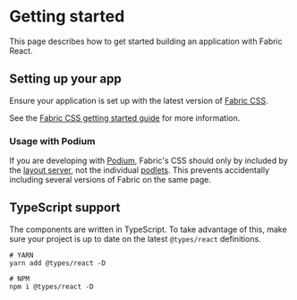 # Getting started

This page describes how to get started building an application with Fabric
React.

## Setting up your app

Ensure your application is set up with the latest version of
[Fabric CSS](/css/).

See the
[Fabric CSS getting started guide](/css/pages/getting-started.html)
for more information.

### Usage with Podium

If you are developing with [Podium](https://podium-lib.io/), Fabric's CSS should
only by included by the
[layout server](https://podium-lib.io/docs/layout/getting_started), not the
individual [podlets](https://podium-lib.io/docs/podlet/getting_started). This
prevents accidentally including several versions of Fabric on the same page.

## TypeScript support

The components are written in TypeScript. To take advantage of this, make sure
your project is up to date on the latest `@types/react` definitions.

```shell
# YARN
yarn add @types/react -D

# NPM
npm i @types/react -D
```
